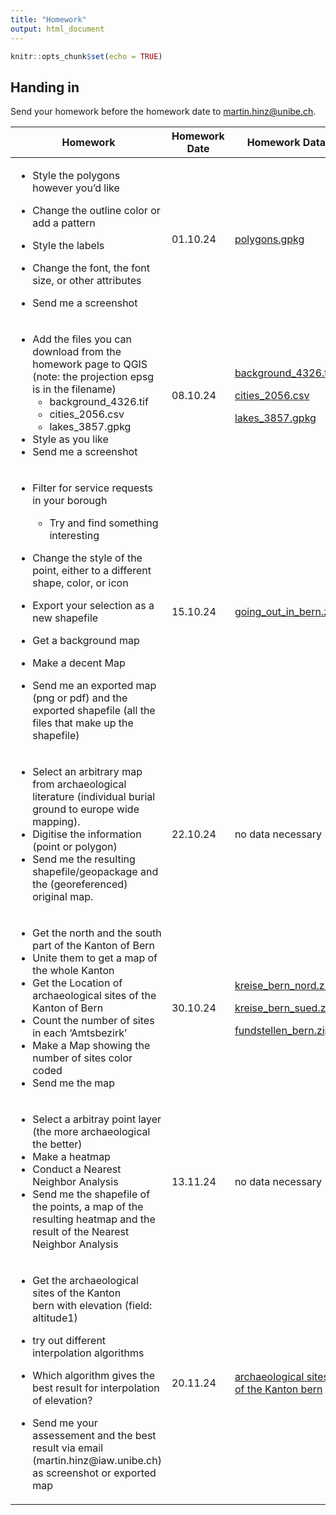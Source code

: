 ```yaml
---
title: "Homework"
output: html_document
---
```


```r
knitr::opts_chunk$set(echo = TRUE)
```

## Handing in

Send your homework before the homework date to [martin.hinz\@unibe.ch](mailto:martin.hinz@unibe.ch).

+-------------------------------------------------------------------------------------------------------------------------+---------------+------------------------------------------------------------------------------------------------------------------------------------+
| Homework                                                                                                                | Homework Date | Homework Data                                                                                                                      |
+=========================================================================================================================+===============+====================================================================================================================================+
| -   Style the polygons however you’d like                                                                               | 01.10.24      | [polygons.gpkg](https://github.com/BernCoDALab/gia/raw/main/lectures/01/data/polygons.gpkg)                                        |
|                                                                                                                         |               |                                                                                                                                    |
| -   Change the outline color or add a pattern                                                                           |               |                                                                                                                                    |
|                                                                                                                         |               |                                                                                                                                    |
| -   Style the labels                                                                                                    |               |                                                                                                                                    |
|                                                                                                                         |               |                                                                                                                                    |
| -   Change the font, the font size, or other attributes                                                                 |               |                                                                                                                                    |
|                                                                                                                         |               |                                                                                                                                    |
| -   Send me a screenshot                                                                                                |               |                                                                                                                                    |
+-------------------------------------------------------------------------------------------------------------------------+---------------+------------------------------------------------------------------------------------------------------------------------------------+
| -   Add the files you can download from the homework page to QGIS (note: the projection epsg is in the filename)        | 08.10.24      | [background_4326.tif](https://github.com/BernCoDALab/gia/raw/main/lectures/02/data/background_4326.tif)                            |
|     -   background_4326.tif                                                                                             |               |                                                                                                                                    |
|     -   cities_2056.csv                                                                                                 |               | [cities_2056.csv](https://github.com/BernCoDALab/gia/raw/main/lectures/02/data/cities_2056.csv)                                    |
|     -   lakes_3857.gpkg                                                                                                 |               |                                                                                                                                    |
| -   Style as you like                                                                                                   |               | [lakes_3857.gpkg](https://github.com/BernCoDALab/gia/raw/main/lectures/02/data/lakes_3857.gpkg)                                    |
| -   Send me a screenshot                                                                                                |               |                                                                                                                                    |
+-------------------------------------------------------------------------------------------------------------------------+---------------+------------------------------------------------------------------------------------------------------------------------------------+
| -   Filter for service requests in your borough                                                                         | 15.10.24      | [going_out_in_bern.zip](https://github.com/BernCoDALab/gia/raw/main/lectures/03/data/going_out_in_bern.zip)                        |
|                                                                                                                         |               |                                                                                                                                    |
|     -   Try and find something interesting                                                                              |               |                                                                                                                                    |
|                                                                                                                         |               |                                                                                                                                    |
| -   Change the style of the point, either to a different shape, color, or icon                                          |               |                                                                                                                                    |
|                                                                                                                         |               |                                                                                                                                    |
| -   Export your selection as a new shapefile                                                                            |               |                                                                                                                                    |
|                                                                                                                         |               |                                                                                                                                    |
| -   Get a background map                                                                                                |               |                                                                                                                                    |
|                                                                                                                         |               |                                                                                                                                    |
| -   Make a decent Map                                                                                                   |               |                                                                                                                                    |
|                                                                                                                         |               |                                                                                                                                    |
| -   Send me an exported map (png or pdf) and the exported shapefile (all the files that make up the shapefile)          |               |                                                                                                                                    |
+-------------------------------------------------------------------------------------------------------------------------+---------------+------------------------------------------------------------------------------------------------------------------------------------+
| -   Select an arbitrary map from archaeological literature (individual burial ground to europe wide mapping).           | 22.10.24      | no data necessary                                                                                                                  |
| -   Digitise the information (point or polygon)                                                                         |               |                                                                                                                                    |
| -   Send me the resulting shapefile/geopackage and the (georeferenced) original map.                                    |               |                                                                                                                                    |
+-------------------------------------------------------------------------------------------------------------------------+---------------+------------------------------------------------------------------------------------------------------------------------------------+
| -   Get the north and the south part of the Kanton of Bern                                                              | 30.10.24      | [kreise_bern_nord.zip](https://github.com/BernCoDALab/gia/raw/main/lectures/05/data/kreise_bern_nord.zip)                          |
| -   Unite them to get a map of the whole Kanton                                                                         |               |                                                                                                                                    |
| -   Get the Location of archaeological sites of the Kanton of Bern                                                      |               | [kreise_bern_sued.zip](https://github.com/BernCoDALab/gia/raw/main/lectures/05/data/kreise_bern_sued.zip)                          |
| -   Count the number of sites in each 'Amtsbezirk'                                                                      |               |                                                                                                                                    |
| -   Make a Map showing the number of sites color coded                                                                  |               | [fundstellen_bern.zip](https://github.com/BernCoDALab/gia/raw/main/lectures/05/data/fundstellen_bern.zip)                          |
| -   Send me the map                                                                                                     |               |                                                                                                                                    |
+-------------------------------------------------------------------------------------------------------------------------+---------------+------------------------------------------------------------------------------------------------------------------------------------+
| -   Select a arbitray point layer (the more archaeological the better)                                                  | 13.11.24      | no data necessary                                                                                                                  |
| -   Make a heatmap                                                                                                      |               |                                                                                                                                    |
| -   Conduct a Nearest Neighbor Analysis                                                                                 |               |                                                                                                                                    |
| -   Send me the shapefile of the points, a map of the resulting heatmap and the result of the Nearest Neighbor Analysis |               |                                                                                                                                    |
+-------------------------------------------------------------------------------------------------------------------------+---------------+------------------------------------------------------------------------------------------------------------------------------------+
| -   Get the archaeological sites of the Kanton bern with elevation (field: altitude1)                                   | 20.11.24      | [archaeological sites of the Kanton bern](https://github.com/BernCoDALab/gia/raw/main/lectures/07/data/fundstellen_mit_hoehen.zip) |
|                                                                                                                         |               |                                                                                                                                    |
| -   try out different interpolation algorithms                                                                          |               |                                                                                                                                    |
|                                                                                                                         |               |                                                                                                                                    |
| -   Which algorithm gives the best result for interpolation of elevation?                                               |               |                                                                                                                                    |
|                                                                                                                         |               |                                                                                                                                    |
| -   Send me your assessement and the best result via email (martin.hinz\@iaw.unibe.ch) as screenshot or exported map    |               |                                                                                                                                    |
+-------------------------------------------------------------------------------------------------------------------------+---------------+------------------------------------------------------------------------------------------------------------------------------------+
